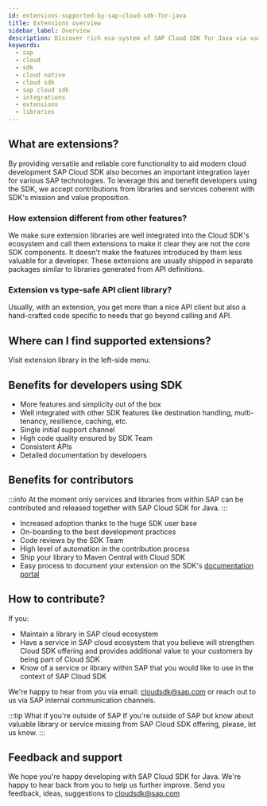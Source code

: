 ```yaml
---
id: extensions-supported-by-sap-cloud-sdk-for-java
title: Extensions overview
sidebar_label: Overview
description: Discover rich eco-system of SAP Cloud SDK for Java via various value-add extensions. They usually happen thanks to contributors from within and outside of SAP and provide additional features on top of standard SDK offering. We document them in this section.
keywords:
  - sap
  - cloud
  - sdk
  - cloud native
  - cloud sdk
  - sap cloud sdk
  - integrations
  - extensions
  - libraries
---
```


## What are extensions?

By providing versatile and reliable core functionality to aid modern cloud development SAP Cloud SDK also becomes an important integration layer for various SAP technologies.
To leverage this and benefit developers using the SDK, we accept contributions from libraries and services coherent with SDK's mission and value proposition.

### How extension different from other features?

We make sure extension libraries are well integrated into the Cloud SDK's ecosystem and call them extensions to make it clear they are not the core SDK components.
It doesn't make the features introduced by them less valuable for a developer.
These extensions are usually shipped in separate packages similar to libraries generated from API definitions.

### Extension vs type-safe API client library?

Usually, with an extension, you get more than a nice API client but also a hand-crafted code specific to needs that go beyond calling and API.

## Where can I find supported extensions?

Visit extension library in the left-side menu.

## Benefits for developers using SDK

- More features and simplicity out of the box
- Well integrated with other SDK features like destination handling, multi-tenancy, resilience, caching, etc.
- Single initial support channel
- High code quality ensured by SDK Team
- Consistent APIs
- Detailed documentation by developers

## Benefits for contributors

:::info
At the moment only services and libraries from within SAP can be contributed and released together with SAP Cloud SDK for Java.
:::

- Increased adoption thanks to the huge SDK user base
- On-boarding to the best development practices
- Code reviews by the SDK Team
- High level of automation in the contribution process
- Ship your library to Maven Central with Cloud SDK
- Easy process to document your extension on the SDK's [documentation portal](https://sap.github.io/cloud-sdk/)

## How to contribute?

If you:

- Maintain a library in SAP cloud ecosystem
- Have a service in SAP cloud ecosystem that you believe will strengthen Cloud SDK offering and provides additional value to your customers by being part of Cloud SDK
- Know of a service or library within SAP that you would like to use in the context of SAP Cloud SDK

We're happy to hear from you via email: [cloudsdk@sap.com](mailto:cloudsdk@sap.com) or reach out to us via SAP internal communication channels.

:::tip What if you're outside of SAP
If you're outside of SAP but know about valuable library or service missing from SAP Cloud SDK offering, please, let us know.
:::

## Feedback and support

We hope you're happy developing with SAP Cloud SDK for Java. We're happy to hear back from you to help us further improve. Send you feedback, ideas, suggestions to [cloudsdk@sap.com](mailto:cloudsdk@sap.com)
